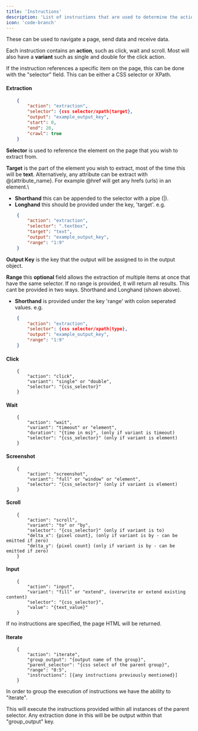 ```yaml
---
title: 'Instructions'
description: 'List of instructions that are used to determine the actions of the scraper.'
icon: 'code-branch'
---
```


These can be used to navigate a page, send data and receive data.

Each instruction contains an **action**, such as click, wait and scroll. Most will also have a **variant** such as single and double for the click action.

If the instruction references a specific item on the page, this can be done with the "selector" field. This can be either a CSS selector or XPath.

#### Extraction
```json
    {
        "action": "extraction",
        "selector": {css selector/xpath|target},
        "output": "example_output_key",
        "start": 0,
        "end": 20,
        "crawl": true
    }
```

**Selector** is used to reference the element on the page that you wish to extract from.

**Target** is the part of the element you wish to extract, most of the time this will be **text**. Alternatively, any attribute can be extract with @{attribute_name}. For example @href will get any hrefs (urls) in an element.\
 - **Shorthand** this can be appended to the selector with a pipe (|).
 - **Longhand** this should be provided under the key, 'target'. e.g.
```json
    {
        "action": "extraction",
        "selector": ".textbox",
        "target": "text",
        "output": "example_output_key",
        "range": "1:9"
    }
```

**Output Key** is the key that the output will be assigned to in the output object.

**Range** this **optional** field allows the extraction of multiple items at once that have the same selector. If no range is provided, it will return all results.
This cant be provided in two ways. Shorthand and Longhand (shown above).
 - **Shorthand** is provided under the key 'range' with colon seperated values. e.g.
```json
    {
        "action": "extraction",
        "selector": {css selector/xpath|type},
        "output": "example_output_key",
        "range": "1:9"
    }
```

#### Click
```
    {
        "action": "click",
        "variant": "single" or "double",
        "selector": "{css_selector}"
    }
```
#### Wait
```
    {
        "action": "wait",
        "variant": "timeout" or "element",
        "duration": "{time in ms}", (only if variant is timeout)
        "selector": "{css_selector}" (only if variant is element)
    }
```
#### Screenshot
```
    {
        "action": "screenshot",
        "variant": "full" or "window" or "element",
        "selector": "{css_selector}" (only if variant is element)
    }
```
#### Scroll
```
    {
        "action": "scroll",
        "variant": "to" or "by",
        "selector": "{css_selector}" (only if variant is to)
        "delta_x": {pixel count}, (only if variant is by - can be emitted if zero)
        "delta_y": {pixel count} (only if variant is by - can be emitted if zero)
    }
```
#### Input
```
    {
        "action": "input",
        "variant": "fill" or "extend", (overwrite or extend existing content)
        "selector": "{css_selector}",
        "value": "{text_value}"
    }
```

If no instructions are specified, the page HTML will be returned.

#### Iterate
```
    {
        "action": "iterate",
        "group_output": "{output name of the group}",
        "parent_selector": "{css select of the parent group}",
        "range": "0:5",
        "instructions": [{any instructions previously mentioned}]
    }
```

In order to group the execution of instructions we have the ability to "iterate".

This will execute the instructions provided within all instances of the parent selector.
Any extraction done in this will be be output within that "group_output" key.